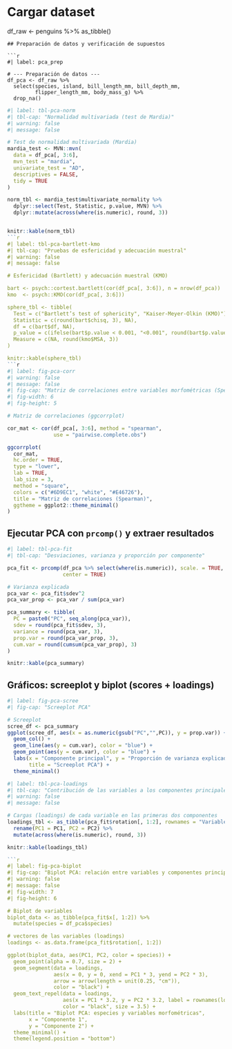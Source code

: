 # Cargar dataset
df_raw <- penguins %>% as_tibble()
```
## Preparación de datos y verificación de supuestos

```r
#| label: pca_prep

# --- Preparación de datos ---
df_pca <- df_raw %>%
  select(species, island, bill_length_mm, bill_depth_mm, 
         flipper_length_mm, body_mass_g) %>%
  drop_na()
```

```r
#| label: tbl-pca-norm
#| tbl-cap: "Normalidad multivariada (test de Mardia)"
#| warning: false
#| message: false

# Test de normalidad multivariada (Mardia)
mardia_test <- MVN::mvn(
  data = df_pca[, 3:6],
  mvn_test = "mardia",     
  univariate_test = "AD",
  descriptives = FALSE,
  tidy = TRUE
)

norm_tbl <- mardia_test$multivariate_normality %>%
  dplyr::select(Test, Statistic, p.value, MVN) %>%
  dplyr::mutate(across(where(is.numeric), round, 3))


knitr::kable(norm_tbl)
```r
#| label: tbl-pca-bartlett-kmo
#| tbl-cap: "Pruebas de esfericidad y adecuación muestral"
#| warning: false
#| message: false

# Esfericidad (Bartlett) y adecuación muestral (KMO)

bart <- psych::cortest.bartlett(cor(df_pca[, 3:6]), n = nrow(df_pca))
kmo  <- psych::KMO(cor(df_pca[, 3:6]))

sphere_tbl <- tibble(
  Test = c("Bartlett’s test of sphericity", "Kaiser-Meyer-Olkin (KMO)"),
  Statistic = c(round(bart$chisq, 3), NA),
  df = c(bart$df, NA),
  p_value = c(ifelse(bart$p.value < 0.001, "<0.001", round(bart$p.value, 3)), NA),
  Measure = c(NA, round(kmo$MSA, 3))
)

knitr::kable(sphere_tbl)
```r
#| label: fig-pca-corr
#| warning: false
#| message: false
#| fig-cap: "Matriz de correlaciones entre variables morfométricas (Spearman)"
#| fig-width: 6
#| fig-height: 5

# Matriz de correlaciones (ggcorrplot)

cor_mat <- cor(df_pca[, 3:6], method = "spearman", 
               use = "pairwise.complete.obs")

ggcorrplot(
  cor_mat, 
  hc.order = TRUE, 
  type = "lower", 
  lab = TRUE,
  lab_size = 3,
  method = "square",
  colors = c("#6D9EC1", "white", "#E46726"),
  title = "Matriz de correlaciones (Spearman)",
  ggtheme = ggplot2::theme_minimal()
)
```
## Ejecutar PCA con `prcomp()` y extraer resultados

```r
#| label: tbl-pca-fit
#| tbl-cap: "Desviaciones, varianza y proporción por componente"

pca_fit <- prcomp(df_pca %>% select(where(is.numeric)), scale. = TRUE, 
                  center = TRUE)

# Varianza explicada
pca_var <- pca_fit$sdev^2
pca_var_prop <- pca_var / sum(pca_var)

pca_summary <- tibble(
  PC = paste0("PC", seq_along(pca_var)),
  sdev = round(pca_fit$sdev, 3),
  variance = round(pca_var, 3),
  prop.var = round(pca_var_prop, 3),
  cum.var = round(cumsum(pca_var_prop), 3)
)

knitr::kable(pca_summary)

```

## Gráficos: screeplot y biplot (scores + loadings)

```r
#| label: fig-pca-scree
#| fig-cap: "Screeplot PCA"

# Screeplot
scree_df <- pca_summary
ggplot(scree_df, aes(x = as.numeric(gsub("PC","",PC)), y = prop.var)) +
  geom_col() +
  geom_line(aes(y = cum.var), color = "blue") +
  geom_point(aes(y = cum.var), color = "blue") +
  labs(x = "Componente principal", y = "Proporción de varianza explicada",
       title = "Screeplot PCA") +
  theme_minimal()

```
```r
#| label: tbl-pca-loadings
#| tbl-cap: "Contribución de las variables a los componentes principales"
#| warning: false
#| message: false

# Cargas (loadings) de cada variable en las primeras dos componentes
loadings_tbl <- as_tibble(pca_fit$rotation[, 1:2], rownames = "Variable") %>%
  rename(PC1 = PC1, PC2 = PC2) %>%
  mutate(across(where(is.numeric), round, 3))

knitr::kable(loadings_tbl)

```r
#| label: fig-pca-biplot
#| fig-cap: "Biplot PCA: relación entre variables y componentes principales"
#| warning: false
#| message: false
#| fig-width: 7
#| fig-height: 6

# Biplot de variables
biplot_data <- as_tibble(pca_fit$x[, 1:2]) %>%
  mutate(species = df_pca$species)

# vectores de las variables (loadings)
loadings <- as.data.frame(pca_fit$rotation[, 1:2])

ggplot(biplot_data, aes(PC1, PC2, color = species)) +
  geom_point(alpha = 0.7, size = 2) +
  geom_segment(data = loadings,
               aes(x = 0, y = 0, xend = PC1 * 3, yend = PC2 * 3),
               arrow = arrow(length = unit(0.25, "cm")), 
               color = "black") +
  geom_text_repel(data = loadings,
                  aes(x = PC1 * 3.2, y = PC2 * 3.2, label = rownames(loadings)),
                  color = "black", size = 3.5) +
  labs(title = "Biplot PCA: especies y variables morfométricas",
       x = "Componente 1",
       y = "Componente 2") +
  theme_minimal() +
  theme(legend.position = "bottom")

```
